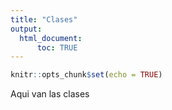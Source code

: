 ```yaml
---
title: "Clases"
output:
  html_document:
      toc: TRUE
---
```


```r
knitr::opts_chunk$set(echo = TRUE)
```

Aqui van las clases


